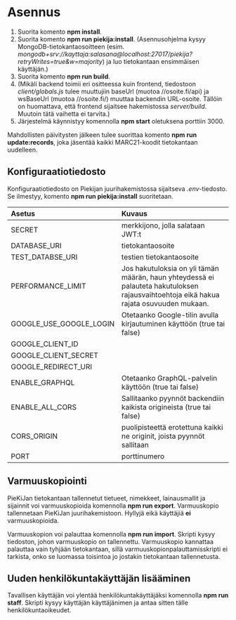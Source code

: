 # Asennus
1. Suorita komento **npm install**.
2. Suorita komento  **npm run piekija:install**. (Asennusohjelma kysyy MongoDB-tietokantaosoitteen (esim. *mongodb+srv://kayttaja:salasana@localhost:27017/piekija?retryWrites=true&w=majority*) ja luo tietokantaan ensimmäisen käyttäjän.)
3. Suorita komento **npm run build**.
4. (Mikäli backend toimii eri ositteessa kuin frontend, tiedostoon *client/globals.js* tulee muuttujiin baseUrl (muotoa //osoite.fi/api) ja wsBaseUrl (muotoa //osoite.fi/) muuttaa backendin URL-osoite. Tällöin on huomattava, että frontend sijaitsee hakemistossa *server/build*. Muutoin tätä vaihetta ei tarvita.)
5. Järjestelmä käynnistyy komennolla **npm start** oletuksena porttiin 3000.

Mahdollisten päivitysten jälkeen tulee suorittaa komento **npm run update:records**, joka jäsentää kaikki MARC21-koodit tietokantaan uudelleen.

## Konfiguraatiotiedosto
Konfiguraatiotiedosto on Piekijan juurihakemistossa sijaitseva *.env*-tiedosto. Se ilmestyy, komento **npm run piekija:install** suoritetaan.

| Asetus | Kuvaus |
| :-- | :-- |
| SECRET | merkkijono, jolla salataan JWT:t |
| DATABASE_URI | tietokantaosoite |
| TEST_DATABSE_URI | testien tietokantaosoite |
| PERFORMANCE_LIMIT | Jos hakutuloksia on yli tämän määrän, haun yhteydessä ei palauteta hakutuloksen rajausvaihtoehtoja eikä hakua rajata osuvuuden mukaan. |
| GOOGLE_USE_GOOGLE_LOGIN | Otetaanko Google-tilin avulla kirjautuminen käyttöön (true tai false) |
| GOOGLE_CLIENT_ID | |
| GOOGLE_CLIENT_SECRET | |
| GOOGLE_REDIRECT_URI | |
| ENABLE_GRAPHQL | Otetaanko GraphQL-palvelin käyttöön (true tai false) |
| ENABLE_ALL_CORS | Sallitaanko pyynnöt backendiin kaikista origineista (true tai false) |
| CORS_ORIGIN | puolipisteettä erotettuna kaikki ne originit, joista pyynnöt sallitaan |
| PORT | porttinumero |

## Varmuuskopiointi
PieKiJan tietokantaan tallennetut tietueet, nimekkeet, lainausmallit ja sijainnit voi varmuuskopioida komennolla **npm run export**. Varmuuskopio tallennetaan PieKiJan juurihakemistoon. Hyllyjä eikä käyttäjiä **ei** varmuuskopioida.

Varmuuskopion voi palauttaa komennolla **npm run import**. Skripti kysyy tiedoston, johon varmuuskopio on tallennettu. Varmuuskopio kannattaa palauttaa vain tyhjään tietokantaan, sillä varmuuskopionpalauttamisskripti ei tarkista, onko se luomassa toisintoa jo jostakin tietokantaan tallennetusta. 

## Uuden henkilökuntakäyttäjän lisääminen
Tavallisen käyttäjän voi ylentää henkilökuntakäyttäjäksi komennolla **npm run staff**. Skripti kysyy käyttäjän käyttäjänimen ja antaa sitten tälle henkilökuntaoikeudet.